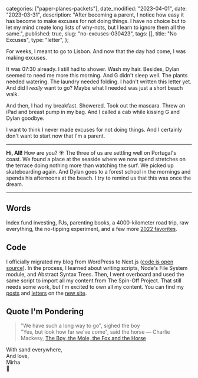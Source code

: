 
  categories: ["paper-planes-packets"],
  date_modified: "2023-04-01",
  date: "2023-03-31",
  description:
    "After becoming a parent, I notice how easy it has become to make excuses for not doing things. I have no choice but to let my mind create long lists of why-nots, but I learn to ignore them all the same.",
  published: true,
  slug: "no-excuses-030423",
  tags: [],
  title: "No Excuses",
  type: "letter",
};


For weeks, I meant to go to Lisbon. And now that the day had come, I was making excuses.

It was 07:30 already. I still had to shower. Wash my hair. Besides, Dylan seemed to need me more this morning. And G didn't sleep well. The plants needed watering. The laundry needed folding. I hadn't written this letter yet. And did I _really_ want to go? Maybe what I needed was just a short beach walk.

And then, I had my breakfast. Showered. Took out the mascara. Threw an iPad and breast pump in my bag. And I called a cab while kissing G and Dylan goodbye.

I want to think I never made excuses for not doing things. And I certainly don't want to start now that I'm a parent.

---

**Hi, All!** How are you? ☀️ The three of us are settling well on Portugal's coast. We found a place at the seaside where we now spend stretches on the terrace doing nothing more than watching the surf. We picked up skateboarding again. And Dylan goes to a forest school in the mornings and spends his afternoons at the beach. I try to remind us that this was once the dream.

---

## Words

Index fund investing, PJs, parenting books, a 4000-kilometer road trip, raw everything, the no-tipping experiment, and a few more [2022 favorites](/posts/favorite-things-2022/).

## Code

I officially migrated my blog from WordPress to Next.js ([code is open source](https://github.com/mirhamasala/mirhamasala.com)). In the process, I learned about writing scripts, Node's File System module, and Abstract Syntax Trees. Then, I went overboard and used the same script to import all my content from The Spin-Off Project. That still needs some work, but I'm excited to own all my content. You can find my [posts](/posts) and [letters](/letters) on the [new site](/).

## Quote I'm Pondering

> "We have such a long way to go", sighed the boy\
> "Yes, but look how far we've come", said the horse
> ― Charlie Mackesy, [The Boy, the Mole, the Fox and the Horse](https://www.amazon.com/Boy-Mole-Fox-Horse-Animated-ebook/dp/B09SHTCNHD/)

With sand everywhere,\
And love,\
Mirha\
🌇
